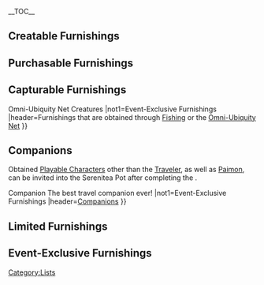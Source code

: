 {{CustomTabs
|tab1=Overview
|tab2=List
|tab3=Types
}}
{{CustomTabs
|rootpage = Furnishing/List
|subpages = 1
|tab1 = All
|tab2 = By Availability
|tab3 = By Feature
}}
__TOC__
==Creatable Furnishings==
{{Furnishings by Category Table
|Furnishings with Blueprint
|header=Furnishings with creation [[blueprints]]
}}

==Purchasable Furnishings==
{{Furnishings by Category Table
|not1=Furnishings with Blueprint
|not2=Limited Furnishings
|not3=Companion Companion
|not4=Companion The best travel companion ever!
|not5=Event-Exclusive Furnishings
|not6=Ornamental Fish
|not7=Omni-Ubiquity Net Creatures
|header=Furnishings that can only be purchased from [[Tubby]] or [[Chubby]]
}}

==Capturable Furnishings==
{{Furnishings by Category Table
|category=Ornamental Fish{{!}}Omni-Ubiquity Net Creatures
|not1=Event-Exclusive Furnishings
|header=Furnishings that are obtained through [[Fishing]] or the [[Omni-Ubiquity Net]]
}}

==Companions==
Obtained [[Playable Characters]] other than the [[Traveler]], as well as [[Paimon]], can be invited into the Serenitea Pot after completing the {{Quest|Idle Teapot Talk}}.

{{Furnishings by Category Table
|category=Companion Companion{{!}}Companion The best travel companion ever!
|not1=Event-Exclusive Furnishings
|header=[[Companions]]
}}

==Limited Furnishings==
{{Furnishings by Category Table
|Limited Furnishings
|not1=Event-Exclusive Furnishings
|header=Furnishings that are given or are only available in limited quantities
}}

==Event-Exclusive Furnishings==
{{Furnishings by Category Table
|Event-Exclusive Furnishings
|not1=Furnishings with Blueprint
|header=Furnishings that are only available from [[events]]
|event=1
|version=1
}}

[[Category:Furnishings| ]]
[[Category:Lists]]